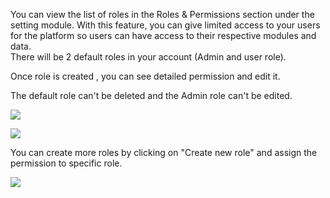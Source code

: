 
You can view the list of roles in the Roles & Permissions section under the setting module. With this feature, you can give limited access to your users for the platform so users can have access to their respective modules and data.\
There will be 2 default roles in your account (Admin and user role).

Once role is created , you can see detailed permission and edit it.

<Warning> The default role can't be deleted and the Admin role can't be edited. </Warning>

![](/images/settings/r1.png)

![](/images/settings/r2.png)

You can create more roles by clicking on "Create new role" and assign the permission to specific role.

![](/images/settings/r3.png)
